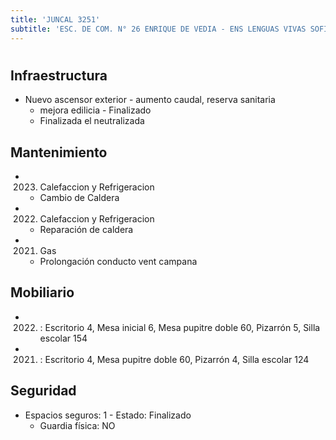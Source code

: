 ```yaml
---
title: 'JUNCAL 3251'
subtitle: 'ESC. DE COM. N° 26 ENRIQUE DE VEDIA - ENS LENGUAS VIVAS SOFIA DE SPANGENBERG - ESCUELA DE MAESTROS ([A] 04)'
---
```


#
## Infraestructura

* Nuevo ascensor exterior - aumento caudal, reserva sanitaria 
    + mejora edilicia - Finalizado 
    + Finalizada el neutralizada 






## Mantenimiento

*  (2023) Calefaccion y Refrigeracion 
    + Cambio de Caldera

*  (2022) Calefaccion y Refrigeracion 
    + Reparación de caldera

*  (2021) Gas 
    + Prolongación conducto vent campana





## Mobiliario

*  (2022) : Escritorio 4, Mesa inicial 6, Mesa pupitre doble 60, Pizarrón 5, Silla escolar 154 

*  (2021) : Escritorio 4, Mesa pupitre doble 60, Pizarrón 4, Silla escolar 124 





## Seguridad

*  Espacios seguros: 1 - Estado: Finalizado 
    + Guardia física: NO



